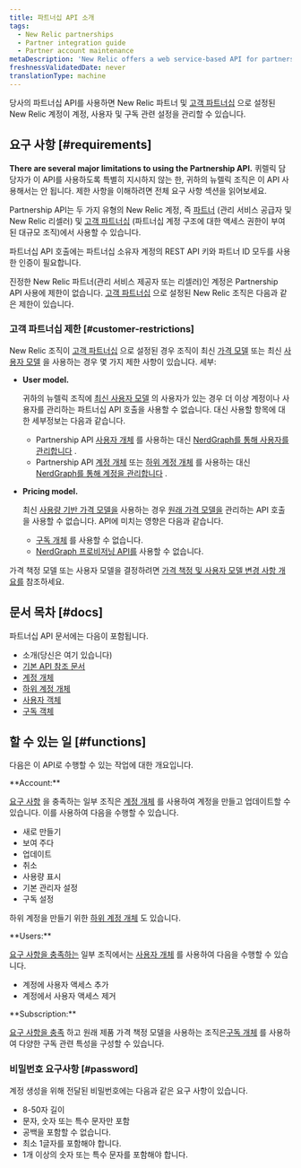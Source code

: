 ```yaml
---
title: 파트너십 API 소개
tags:
  - New Relic partnerships
  - Partner integration guide
  - Partner account maintenance
metaDescription: 'New Relic offers a web service-based API for partners to create, edit, upgrade, downgrade, and cancel New Relic accounts on behalf of their customers.'
freshnessValidatedDate: never
translationType: machine
---
```


당사의 파트너십 API를 사용하면 New Relic 파트너 및 [고객 파트너십](/docs/new-relic-partnerships/partner-integration-guide/partner-account-maintenance/partnership-accounts-users-subscriptions/#partnerships) 으로 설정된 New Relic 계정이 계정, 사용자 및 구독 관련 설정을 관리할 수 있습니다.

## 요구 사항 [#requirements]

<DNT>**There are several major limitations to using the Partnership API.**</DNT> 퀴렐릭 담당자가 이 API를 사용하도록 특별히 지시하지 않는 한, 귀하의 뉴렐릭 조직은 이 API 사용해서는 안 됩니다. 제한 사항을 이해하려면 전체 요구 사항 섹션을 읽어보세요.

Partnership API는 두 가지 유형의 New Relic 계정, 즉 [파트너](/docs/new-relic-partnerships/partner-integration-guide/partner-account-maintenance/partnership-accounts-users-subscriptions/#partnerships) (관리 서비스 공급자 및 New Relic 리셀러) 및 [고객 파트너십](/docs/new-relic-partnerships/partner-integration-guide/partner-account-maintenance/partnership-accounts-users-subscriptions/#partnerships) (파트너십 계정 구조에 대한 액세스 권한이 부여된 대규모 조직)에서 사용할 수 있습니다.

파트너십 API 호출에는 파트너십 소유자 계정의 REST API 키와 파트너 ID 모두를 사용한 인증이 필요합니다.

진정한 New Relic 파트너(관리 서비스 제공자 또는 리셀러)인 계정은 Partnership API 사용에 제한이 없습니다. [고객 파트너십](/docs/new-relic-partnerships/partner-integration-guide/partner-account-maintenance/partnership-accounts-users-subscriptions/#partnerships) 으로 설정된 New Relic 조직은 다음과 같은 제한이 있습니다.

### 고객 파트너십 제한 [#customer-restrictions]

New Relic 조직이 [고객 파트너십](/docs/new-relic-partnerships/partner-integration-guide/partner-account-maintenance/partnership-accounts-users-subscriptions/#partnerships) 으로 설정된 경우 조직이 최신 [가격 모델](/docs/accounts/original-accounts-billing/original-product-based-pricing/overview-changes-pricing-user-model/#pricing-plans) 또는 최신 [사용자 모델](/docs/accounts/original-accounts-billing/original-product-based-pricing/overview-user-models) 을 사용하는 경우 몇 가지 제한 사항이 있습니다. 세부:

* <DNT>**User model.**</DNT>

  귀하의 뉴렐릭 조직에 [최신 사용자 모델](/docs/accounts/original-accounts-billing/original-product-based-pricing/overview-user-models) 의 사용자가 있는 경우 더 이상 계정이나 사용자를 관리하는 파트너십 API 호출을 사용할 수 없습니다. 대신 사용할 항목에 대한 세부정보는 다음과 같습니다.

  * Partnership API [사용자 개체](/docs/new-relic-partnerships/partnerships/partner-api/partnership-api-user-object) 를 사용하는 대신 [NerdGraph를 통해 사용자를 관리합니다](/docs/apis/nerdgraph/examples/nerdgraph-manage-users) .
  * Partnership API [계정 개체](/docs/new-relic-partnerships/partnerships/partner-api/partnership-api-account-object) 또는 [하위 계정 개체](/docs/new-relic-partnerships/partnerships/partner-api/partnership-api-sub-account-object) 를 사용하는 대신 [NerdGraph를 통해 계정을 관리합니다](/docs/apis/nerdgraph/examples/manage-accounts-nerdgraph) .

* <DNT>**Pricing model.**</DNT>

  최신 [사용량 기반 가격 모델을](/docs/accounts/original-accounts-billing/original-product-based-pricing/overview-changes-pricing-user-model/#pricing-plans) 사용하는 경우 [원래 가격 모델을](/docs/accounts/original-accounts-billing/original-product-based-pricing/overview-changes-pricing-user-model/#pricing-plans) 관리하는 API 호출을 사용할 수 없습니다. API에 미치는 영향은 다음과 같습니다.

  * [구독 개체](/docs/new-relic-partnerships/partnerships/partner-api/partnership-api-subscription-object/) 를 사용할 수 없습니다.
  * [NerdGraph 프로비저닝 API를](/docs/apis/nerdgraph/tutorials/provisions-your-subscriptions-nerdgraph/) 사용할 수 없습니다.

가격 책정 모델 또는 사용자 모델을 결정하려면 [가격 책정 및 사용자 모델 변경 사항 개요를](/docs/accounts/original-accounts-billing/original-product-based-pricing/overview-changes-pricing-user-model) 참조하세요.

## 문서 목차 [#docs]

파트너십 API 문서에는 다음이 포함됩니다.

* 소개(당신은 여기 있습니다)
* [기본 API 참조 문서](/docs/new-relic-partnerships/partnerships/partner-api/partner-api-reference)
* [계정 개체](/docs/new-relic-partnerships/partnerships/partner-api/partnership-api-account-object)
* [하위 계정 개체](/docs/new-relic-partnerships/partnerships/partner-api/partnership-api-sub-account-object)
* [사용자 객체](/docs/new-relic-partnerships/partnerships/partner-api/partnership-api-user-object)
* [구독 객체](/docs/new-relic-partnerships/partnerships/partner-api/partnership-api-subscription-object)

## 할 수 있는 일 [#functions]

다음은 이 API로 수행할 수 있는 작업에 대한 개요입니다.

<DNT>
  **Account:**
</DNT>

[요구 사항](#requirements) 을 충족하는 일부 조직은 [계정 개체](/docs/new-relic-partnerships/partnerships/partner-api/partnership-api-account-object/) 를 사용하여 계정을 만들고 업데이트할 수 있습니다. 이를 사용하여 다음을 수행할 수 있습니다.

* 새로 만들기
* 보여 주다
* 업데이트
* 취소
* 사용량 표시
* 기본 관리자 설정
* 구독 설정

하위 계정을 만들기 위한 [하위 계정 개체](/docs/new-relic-partnerships/partnerships/partner-api/partnership-api-sub-account-object) 도 있습니다.

<DNT>
  **Users:**
</DNT>

[요구 사항을 충족하는](#customer-restrictions) 일부 조직에서는 [사용자 개체](/docs/new-relic-partnerships/partnerships/partner-api/partnership-api-user-object) 를 사용하여 다음을 수행할 수 있습니다.

* 계정에 사용자 액세스 추가
* 계정에서 사용자 액세스 제거

<DNT>
  **Subscription:**
</DNT>

[요구 사항을 충족](#customer-restrictions) 하고 원래 제품 가격 책정 모델을 사용하는 조직은[구독 개체](/docs/new-relic-partnerships/partnerships/partner-api/partnership-api-subscription-object) 를 사용하여 다양한 구독 관련 특성을 구성할 수 있습니다.

### 비밀번호 요구사항 [#password]

계정 생성을 위해 전달된 비밀번호에는 다음과 같은 요구 사항이 있습니다.

* 8-50자 길이
* 문자, 숫자 또는 특수 문자만 포함
* 공백을 포함할 수 없습니다.
* 최소 1글자를 포함해야 합니다.
* 1개 이상의 숫자 또는 특수 문자를 포함해야 합니다.